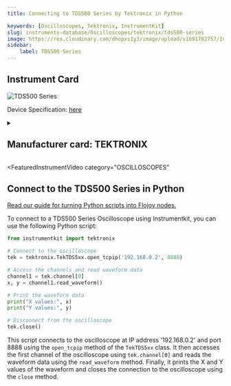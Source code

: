 ```yaml
---
title: Connecting to TDS500 Series by Tektronix in Python

keywords: [Oscilloscopes, Tektronix, InstrumentKit] 
slug: instruments-database/Oscilloscopes/tektronix/tds500-series 
image: https://res.cloudinary.com/dhopxs1y3/image/upload/v1691782757/Instruments/Oscilloscopes/TDS500-Series/TDS500-Series.jpg
sidebar:
    label: TDS500 Series 
---
```



## Instrument Card



![TDS500 Series](https://res.cloudinary.com/dhopxs1y3/image/upload/v1691782757/Instruments/Oscilloscopes/TDS500-Series/TDS500-Series.jpg)

Device Specification: [here](/instruments-database/all-instruments)

<details style={{ marginTop: "15px"}}>
<summary><h2 style={{display:'inline'}}>Manufacturer card: TEKTRONIX</h2></summary>

![TEKTRONIX](https://res.cloudinary.com/dhopxs1y3/image/upload/v1692806108/Instruments/Vendor%20Logos/Tektronix.png)

Tektronix, Inc., historically widely known as Tek, is an American company best known for manufacturing test and measurement devices such as [oscilloscopes](https://en.wikipedia.org/wiki/Oscilloscope), [logic analyzers](https://en.wikipedia.org/wiki/Logic_analyzer), and video and mobile test protocol equipment.

- Headquarters: USA
- Yearly Revenue (millions, USD): 5800
- Vendor Website: [here](https://www.tek.com/en)

</details>


<FeaturedInstrumentVideo
  category="OSCILLOSCOPES"
></FeaturedInstrumentVideo>

## Connect to the TDS500 Series in Python

[Read our guide for turning Python scripts into Flojoy nodes.](https://docs.flojoy.ai/contribution/blocks/custom-flojoy-block/)



<Tabs>
<TabItem value="Flojoy" label="Flojoy" className="flojoy-instrument-tabs">

<SectionsCard category="OSCILLOSCOPES" manufacturer="Tektronix"></SectionsCard>

</TabItem>
<TabItem value="InstrumentKit" label="InstrumentKit">

To connect to a TDS500 Series Oscilloscope using Instrumentkit, you can use the following Python script:

```python
from instrumentkit import tektronix

# Connect to the oscilloscope
tek = tektronix.TekTDS5xx.open_tcpip('192.168.0.2', 8888)

# Access the channels and read waveform data
channel1 = tek.channel[0]
x, y = channel1.read_waveform()

# Print the waveform data
print("X values:", x)
print("Y values:", y)

# Disconnect from the oscilloscope
tek.close()
```

This script connects to the oscilloscope at IP address '192.168.0.2' and port 8888 using the `open_tcpip` method of the `TekTDS5xx` class. It then accesses the first channel of the oscilloscope using `tek.channel[0]` and reads the waveform data using the `read_waveform` method. Finally, it prints the X and Y values of the waveform and closes the connection to the oscilloscope using the `close` method.

</TabItem>
</Tabs>